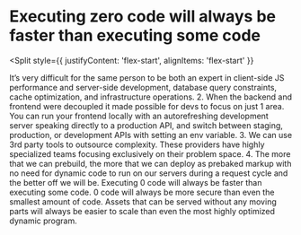 
# Executing zero code will always be faster than executing some code

<Split
  style={{
    justifyContent: 'flex-start',
    alignItems: 'flex-start'
  }}
>
  <ZeroCode />
</Split>

<Notes>
It’s very difficult for the same person to be both an expert in
client-side JS performance and server-side development, database
query constraints, cache optimization, and infrastructure 
operations. 2. When the backend and frontend were
decoupled it made possible for devs to focus on just 1 area.
You can run your frontend locally with an autorefreshing development
server speaking directly to a production API, and switch
between staging, production, or development APIs with setting
an env variable. 3. We can use 3rd party tools to outsource
complexity. These providers have highly specialized teams focusing 
exclusively on their problem space. 4. The more that we can prebuild,
the more that we can deploy as prebaked markup with no need for 
dynamic code to run on our servers during a request cycle and the
better off we will be. Executing 0 code will always be faster
than executing some code. 0 code will always be more secure than 
even the smallest amount of code. Assets that can be served without
any moving parts will always be easier to scale than even the most
highly optimized dynamic program.
</Notes>
